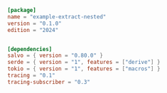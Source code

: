
```toml  title="extract-nested/Cargo.toml"
[package]
name = "example-extract-nested"
version = "0.1.0"
edition = "2024"


[dependencies]
salvo = { version = "0.80.0" }
serde = { version = "1", features = ["derive"] }
tokio = { version = "1", features = ["macros"] }
tracing = "0.1"
tracing-subscriber = "0.3"

```